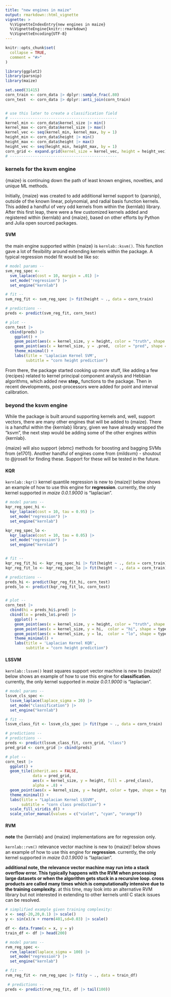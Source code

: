 ```yaml
---
title: "new engines in maize"
output: rmarkdown::html_vignette
vignette: >
  %\VignetteIndexEntry{new engines in maize}
  %\VignetteEngine{knitr::rmarkdown}
  %\VignetteEncoding{UTF-8}
---
```


```r
knitr::opts_chunk$set(
  collapse = TRUE,
  comment = "#>"
)
```

```r
library(ggplot2)
library(parsnip)
library(maize)

set.seed(31415)
corn_train <- corn_data |> dplyr::sample_frac(.80)
corn_test  <- corn_data |> dplyr::anti_join(corn_train)


# use this later to create a classification field
# -----------------------------------------------
kernel_min <- corn_data$kernel_size |> min()
kernel_max <- corn_data$kernel_size |> max()
kernel_vec <- seq(kernel_min, kernel_max, by = 1)
height_min <- corn_data$height |> min()
height_max <- corn_data$height |> max() 
height_vec <- seq(height_min, height_max, by = 1)
corn_grid <- expand.grid(kernel_size = kernel_vec, height = height_vec)
# -----------------------------------------------


```

### kernels for the ksvm engine

{maize} is continuing down the path of least known engines, novelties, and unique ML methods. 

Initially, {maize} was created to add additional kernel support to {parsnip}, outside of the known linear, polynomial, and radial basis function kernels. This added a handful of very odd kernels from within the {kernlab} library. After this first leap, there were a few customized kernels added and registered within {kernlab} and {maize}, based on other efforts by Python and Julia open sourced packages.    

#### SVM

the main engine supported within {maize} is `kernlab::ksvm()`. This function gave a lot of flexibility around extending kernels within the package. A typical regression model fit would be like so: 

```r
# model params --
svm_reg_spec <- 
  svm_laplace(cost = 10, margin = .01) |> 
  set_mode("regression") |>
  set_engine("kernlab")

# fit --
svm_reg_fit <- svm_reg_spec |> fit(height ~ ., data = corn_train)

# predictions --
preds <- predict(svm_reg_fit, corn_test)

# plot --
corn_test |>
  cbind(preds) |> 
    ggplot() +
    geom_point(aes(x = kernel_size, y = height, color = "truth", shape = type), size = 3) +
    geom_point(aes(x = kernel_size, y = .pred,  color = "pred", shape = type), size = 3, alpha = .5) +
    theme_minimal() +
    labs(title = 'Laplacian Kernel SVM',
         subtitle = "corn height prediction") 
```


From there, the package started cooking up more stuff, like adding a few {recipes} related to kernel principal component analysis and Hebbian algorithms, which added new **step_** functions to the package. Then in recent developments, post-processors were added for point and interval calibration.   


### beyond the ksvm engine

While the package is built around supporting kernels and, well, support vectors, there are many other engines that will be added to {maize}. There is a handful within the {kernlab} library, given we have already wrapped the "ksvm", the next step would be adding some of the other engines within {kernlab}. 

{maize} will also support {ebmc} methods for boosting and bagging SVMs from {e1701}. Another handful of engines come from {mildsvm} - shoutout to @jrosell for finding these. Support for these will be tested in the future. 


#### KQR

`kernlab::kqr()` kernel quantile regression is new to {maize}! below shows an example of how to use this engine for **regression**. currently, the only kernel supported in *maize 0.0.1.9000* is "laplacian".  
```r
# model params --
kqr_reg_spec_hi <- 
  kqr_laplace(cost = 10, tau = 0.95) |> 
  set_mode("regression") |>
  set_engine("kernlab")

kqr_reg_spec_lo <- 
  kqr_laplace(cost = 10, tau = 0.05) |> 
  set_mode("regression") |>
  set_engine("kernlab")


# fit --
kqr_reg_fit_hi <- kqr_reg_spec_hi |> fit(height ~ ., data = corn_train)
kqr_reg_fit_lo <- kqr_reg_spec_lo |> fit(height ~ ., data = corn_train)

# predictions --
preds_hi <- predict(kqr_reg_fit_hi, corn_test)
preds_lo <- predict(kqr_reg_fit_lo, corn_test)


# plot --
corn_test |>
  cbind(hi = preds_hi$.pred) |> 
  cbind(lo = preds_lo$.pred) |> 
    ggplot() +
    geom_point(aes(x = kernel_size, y = height, color = "truth", shape = type), size = 3) +
    geom_point(aes(x = kernel_size, y = hi,  color = "hi", shape = type), size = 3, alpha = .5) +
    geom_point(aes(x = kernel_size, y = lo,  color = "lo", shape = type), size = 3, alpha = .5) +
    theme_minimal() +
    labs(title = 'Laplacian Kernel KQR',
         subtitle = "corn height prediction") 
```


#### LSSVM 

`kernlab::lssvm()` least squares support vector machine is new to {maize}! below shows an example of how to use this engine for **classification**. currently, the only kernel supported in *maize 0.0.1.9000* is "laplacian". 

```r
# model params --
lssvm_cls_spec <- 
  lssvm_laplace(laplace_sigma = 20) |> 
  set_mode("classification") |>
  set_engine("kernlab")

# fit --
lssvm_class_fit <- lssvm_cls_spec |> fit(type ~ ., data = corn_train)

# predictions --
# predictions --
preds <- predict(lssvm_class_fit, corn_grid, "class")
pred_grid <- corn_grid |> cbind(preds)

# plot --
corn_test |>
  ggplot() +
  geom_tile(inherit.aes = FALSE,
            data = pred_grid, 
            aes(x = kernel_size, y = height, fill = .pred_class),
            alpha = .8) + 
  geom_point(aes(x = kernel_size, y = height, color = type, shape = type), size = 3) +
  theme_minimal() +
  labs(title = "Laplacian Kernel LSSVM",
       subtitle = "corn class prediction") +
  scale_fill_viridis_d() +
  scale_color_manual(values = c("violet", "cyan", "orange"))

```


#### RVM

**note** the {kernlab} and {maize} implementations are for regression only. 

`kernlab::rvm()` relevance vector machine is new to {maize}! below shows an example of how to use this engine for **regression**. currently, the only kernel supported in *maize 0.0.1.9000* is "laplacian". 

**additional note, the relevance vector machine may run into a stack overflow error. This typically happens with the RVM when processing large datasets or when the algorithm gets stuck in a recursive loop. cross products are called many times which is computationally intensive due to the training complexity.** at this time, may look into an alternative RVM library but not interested in extending to other kernels until C stack issues can be resolved.    

```r
# simplified example given training complexity:
x <- seq(-20,20,0.1) |> scale()
y <- sin(x)/x + rnorm(401,sd=0.03) |> scale()

df <- data.frame(x = x, y = y)
train_df <- df |> head(200)

# model params --
rvm_reg_spec <-
  rvm_laplace(laplace_sigma = 100) |>
  set_mode("regression") |>
  set_engine("kernlab")

# fit --
rvm_reg_fit <- rvm_reg_spec |> fit(y ~ ., data = train_df)

 # predictions --
preds <- predict(rvm_reg_fit, df |> tail(100))
```
